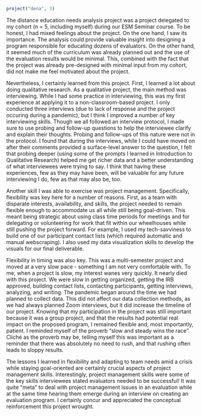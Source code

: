 
<!-- DENA Project -->

```r
project("dena", 3)
```

The distance education needs analysis project was a project delegated to my cohort (n = 5, including myself) during our ESM Seminar course. To be honest, I had mixed feelings about the project. On the one hand, I saw its importance. The analysis could provide valuable insight into designing a program responsible for educating dozens of evaluators. On the other hand, it seemed much of the curriculum was already planned out and the use of the evaluation results would be minimal. This, combined with the fact that the project was already pre-designed with minimal input from my cohort, did not make me feel motivated about the project.

  Nevertheless, I certainly learned from this project. First, I learned a lot about doing qualitative research. As a qualitative project, the main method was interviewing. While I had some practice in interviewing, this was my first experience at applying it to a non-classroom-based project. I only conducted three interviews (due to lack of response and the project occuring during a pandemic), but I think I improved a number of key interviewing skills. Though we all followed an interview protocol, I made sure to use probing and follow-up questions to help the interviewee clarify and explain their thoughts. Probing and follow-ups of this nature were not in the protocol. I found that during the interviews, while I could have moved on after their comments provided a surface-level answer to the question, I felt that probing deeper (using some of the prompts I learned in Introduction to Qualitative Research) helped me get richer data and a better understanding of what interviewees were trying to say. I think that having these experiences, few as they may have been, will be valuable for any future interviewing I do, few as that may also be, too.
  
  Another skill I was able to exercise was project management. Specifically, flexibility was key here for a number of reasons. First, as a team with disparate interests, availability, and skills, the project needed to remain flexible enough to accommodate us all while still being goal-driven. This meant being strategic about using class time periods for meetings and for delegating or volunteering for work that fit within our wheelhouses while still pushing the project forward. For example, I used my tech-savviness to build one of our participant contact lists (which required automatic and manual webscraping). I also used my data visualization skills to develop the visuals for our final deliverable.
  
  Flexibility in timing was also key. This was a multi-semester project and moved at a very slow pace - something I am not very comfortable with. To me, when a project is slow, my interest wanes very quickly. It nearly died with this project. We were slow in getting organized, getting the IRB approved, building contact lists, contacting participants, getting interviews, analyzing, and writing. The pandemic began around the time we had planned to collect data. This did not affect our data collection methods, as we had always planned Zoom interviews, but it did increase the timeline of our project. Knowing that my participation in the project was still important because it was a group project, and that the results had potential real impact on the proposed program, I remained flexible and, most importantly, patient. I reminded myself of the proverb "slow and steady wins the race". Cliché as the proverb may be, telling myself this was important as a reminder that there was absolutely no need to rush, and that rushing often leads to sloppy results.
  
  The lessons I learned in flexibility and adapting to team needs amid a  crisis while staying goal-oriented are certainly crucial aspects of project management skills. Interestingly, project management skills were some of the key skills interviewees stated evaluators needed to be successful! It was quite "meta" to deal with project management issues in an evaluation while at the same time hearing them emerge during an interview on creating an evaluation program. I certainly concur and appreciated the conceptual reinforcement this project wrought.
